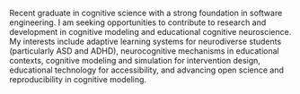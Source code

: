 Recent graduate in cognitive science with a strong foundation in software engineering. I am seeking opportunities to contribute to research and development in cognitive modeling and educational cognitive neuroscience. My interests include adaptive learning systems for neurodiverse students (particularly ASD and ADHD), neurocognitive mechanisms in educational contexts, cognitive modeling and simulation for intervention design, educational technology for accessibility, and advancing open science and reproducibility in cognitive modeling.
